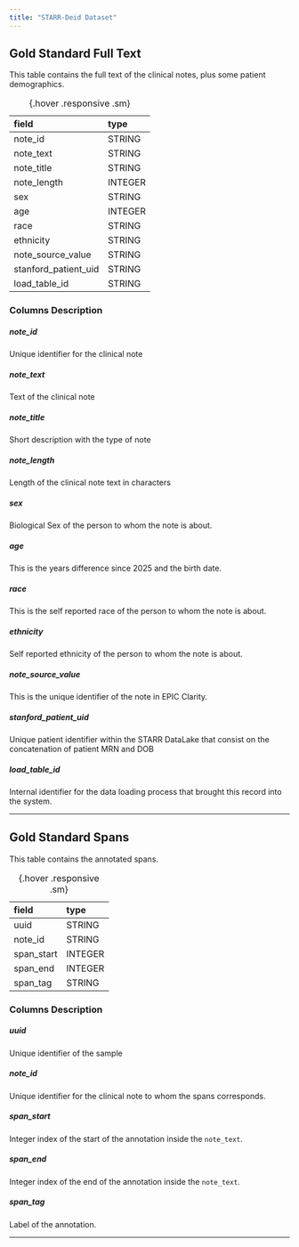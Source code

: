 ```yaml
---
title: "STARR-Deid Dataset"
---
```


## Gold Standard Full Text {#full-text}

This table contains the full text of the clinical notes, plus some patient demographics. 

| field                                               | type    |
|:----------------------------------------------------|:--------|
| note_id                                             | STRING  |
| note_text                                           | STRING  |
| note_title                                          | STRING  |
| note_length                                         | INTEGER |
| sex                                                 | STRING  |
| age                                                 | INTEGER |
| race                                                | STRING  |
| ethnicity                                           | STRING  |
| note_source_value                                   | STRING  |
| stanford_patient_uid                                | STRING  |
| load_table_id                                       | STRING  |

:  {.hover .responsive .sm}


### Columns Description

##### note_id

Unique identifier for the clinical note

##### note_text

Text of the clinical note

##### note_title

Short description with the type of note

##### note_length

Length of the clinical note text in characters

##### sex

Biological Sex of the person to whom the note is about. 

##### age

This is the years difference since 2025 and the birth date. 

##### race

This is the self reported race of the person to whom the note is about. 

##### ethnicity

Self reported ethnicity of the person to whom the note is about. 


##### note_source_value

This is the unique identifier of the note in EPIC Clarity.

##### stanford_patient_uid

Unique patient identifier within the STARR DataLake that consist on the concatenation of patient MRN and DOB

##### load_table_id

Internal identifier for the data loading process that brought this record into the system.

---

## Gold Standard Spans {#spans}

This table contains the annotated spans.

| field                                               | type    |
|:----------------------------------------------------|:--------|
| uuid                                                | STRING  |
| note_id                                             | STRING  |
| span_start                                          | INTEGER |
| span_end                                            | INTEGER |
| span_tag                                            | STRING  |

:  {.hover .responsive .sm}

### Columns Description

##### uuid

Unique identifier of the sample

##### note_id

Unique identifier for the clinical note to whom the spans corresponds.

##### span_start

Integer index of the start of the annotation inside the `note_text`.

##### span_end

Integer index of the end of the annotation inside the `note_text`.

##### span_tag

Label of the annotation.


---

